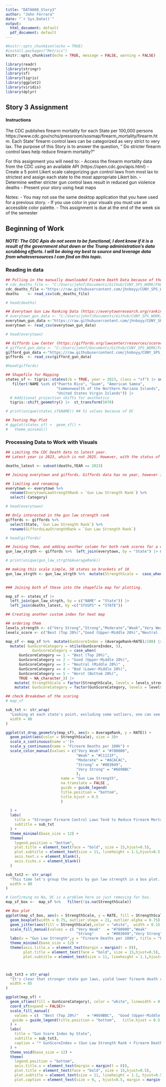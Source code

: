 ```yaml
---
title: "DATA608_Story3"
author: "John Ferrara"
date: "`r Sys.Date()`"
output:
  html_document: default
  pdf_document: default
---
```


```r
#knitr::opts_chunk$set(echo = TRUE)
#install.packages("Metrics")
knitr::opts_chunk$set(echo = TRUE, message = FALSE, warning = FALSE)

library(readr)
library(stringr)
library(sf)
library(tigris)
library(ggplot2)
library(viridis)
library(dplyr)


```

## Story 3 Assignment 

#### Instructions
The CDC publishes firearm mortality for each State per 100,000 persons https://www.cdc.gov/nchs/pressroom/sosmap/firearm_mortality/firearm.htm. Each State' firearm control laws can be categorized as very strict to very lax. The purpose of this Story is to answer the question, " Do stricter firearm control laws help reduce firearm mortality?"

For this assignment you will need to:
- Access the firearm mortality data from the CDC using an available API (https://open.cdc.gov/apis.html)
- Create a 5 point Likert scale categorizing gun control laws from most lax to strictest and assign each state to the most appropriate Likert bin.
- Determine wether stricter gun control laws result in reduced gun violence deaths
- Present your story using  heat maps

Notes:
- You may not use the same desktop application that you have used for a previous story.
- If you use color in your visuals you must use an accessible color palette. 
- This assignment is due at the end of the week six of the semester


## Beginning of Work 

##### NOTE: The CDC Apis do not seem to be functional, I dont know if it is a result of the government shut down or the Trump administration's data scrubbing efforts. I will be doing my best to source and leverage data from whateversources I can find on this topic.

### Reading in data

```r
## Pulling in the manually downloaded FireArm Death Data because of the WONDER API being down. (https://www.cdc.gov/nchs/state-stats/deaths/firearms.html#cdc_data_surveillance_section_1-mortality-rates)
# cdc_deaths_file <- "C:/Users/johnf/Documents/Github/CUNY_SPS_WORK/FALL2025/DATA608/Story3/cdc_gundeaths_state.csv"
cdc_deaths_file <-"https://raw.githubusercontent.com/jhnboyy/CUNY_SPS_WORK/refs/heads/main/FALL2025/DATA608/Story3/cdc_gundeaths_state.csv"
deaths    <- read_csv(cdc_deaths_file)

# head(deaths)

## Everytown Gun Law Ranking Data (https://everytownresearch.org/rankings/) 2025
# everytown_gun_data <- "C:/Users/johnf/Documents/Github/CUNY_SPS_WORK/FALL2025/DATA608/Story3/everytown_gun_law_rankings_by_category.csv"
everytown_gun_data <-"https://raw.githubusercontent.com/jhnboyy/CUNY_SPS_WORK/refs/heads/main/FALL2025/DATA608/Story3/everytown_gun_law_rankings_by_category.csv"
everytown <- read_csv(everytown_gun_data)

# head(everytown)

## Giffords Law Center (https://giffords.org/lawcenter/resources/scorecard/) 2025, its their latest scorecard?
# gifford_gun_data <- "C:/Users/johnf/Documents/Github/CUNY_SPS_WORK/FALL2025/DATA608/Story3/giffords_gun_laws_and_death_rates.csv"
gifford_gun_data <-"https://raw.githubusercontent.com/jhnboyy/CUNY_SPS_WORK/refs/heads/main/FALL2025/DATA608/Story3/giffords_gun_laws_and_death_rates.csv"
giffords  <- read_csv(gifford_gun_data)

#head(giffords)

## Shapefile for Mapping 
states_sf <- tigris::states(cb = TRUE, year = 2023, class = "sf") |> select(STUSPS, NAME, GEOID, geometry) |>
   filter(!NAME %in% c("Puerto Rico", "Guam", "American Samoa",
                       "Commonwealth of the Northern Mariana Islands",
                       "United States Virgin Islands")) |>
  # Additional projection shifts for aesthetics
  tigris::shift_geometry() |>  st_transform(5070)

# print(unique(states_sf$NAME)) ## 51 values because of DC

## Testing Map Plot 
# ggplot(states_sf) +  geom_sf() +
#   theme_minimal()

```


### Processing Data to Work with Visuals

``` r
## Limiting the CDC Death data to latest year.
## Latest year is 2023, which is not 2025. However, with the status of the CDC website and API, I dont believe there is additional data for 2025. However, after spot checking against the giffords data, this may be the data they used as well.

deaths_latest <- subset(deaths,YEAR == 2023)

## Joining everytown and giffords. Giffords data has no year, however it's their latest annual ranking, so its safe to assume its 2025.

## limiting and renaming 
everytown <- everytown %>%
  rename(EverytownLawStrengthRank = `Gun Law Strength Rank`) %>%
  select(-Category)

# head(everytown)

## Only interested in the gun law strength rank
giffords <- giffords %>%
  select(State, `Gun Law Strength Rank`) %>% 
  rename(GiffordsLawStrengthRank = `Gun Law Strength Rank`) 

# head(giffords)

## Joining them, and adding another column for both rank scores for a custom score. Points out of 100 
gun_law_strgth <- giffords %>%  left_join(everytown, by = "State") |> mutate(AverageRank = (GiffordsLawStrengthRank + EverytownLawStrengthRank) / 2)

# print(unique(gun_law_strgth$AverageRank))

## making this scale simple, 50 states so brackets of 10
gun_law_strgth <- gun_law_strgth %>%  mutate(StrengthScale =  case_when(AverageRank <= 10 ~ "Very Strong", AverageRank <= 20 ~ "Strong", 
                                                                        AverageRank <= 30 ~ "Moderate", AverageRank <= 40 ~ "Weak", TRUE ~ "Very Weak"))
``` 



```r
### Joining both of these into the shapefile map for plotting.

map_sf <- states_sf |>
  left_join(gun_law_strgth, by = c("NAME" = "State")) |>
  left_join(deaths_latest, by =c("STUSPS" = "STATE"))

## Creating another custom index for heat map 

## ordering them
levels_strength <- c("Very Strong","Strong","Moderate","Weak","Very Weak")
levels_score <- c("Best (Top 20%)","Good (Upper-Middle 20%)","Neutral (Middle 20%)","Bad (Lower-Middle 20%)", "Worst (Bottom 20%)")

map_sf <- map_sf %>%  mutate(GunScoreIndex = (AverageRank+RATE)/100) |>
  mutate( GunScoreCategory = ntile(GunScoreIndex, 5), 
            GunScoreCategory = case_when(
      GunScoreCategory == 1 ~ "Best (Top 20%)",
      GunScoreCategory == 2 ~ "Good (Upper-Middle 20%)",
      GunScoreCategory == 3 ~ "Neutral (Middle 20%)" ,
      GunScoreCategory == 4 ~ "Bad (Lower-Middle 20%)",
      GunScoreCategory == 5 ~ "Worst (Bottom 20%)",
      TRUE ~ NA_character_)) |> 
    mutate( StrengthScale = factor(StrengthScale, levels = levels_strength, ordered = TRUE)) |>
    mutate( GunScoreCategory = factor(GunScoreCategory, levels = levels_score, ordered = TRUE))

## check Breakdown of the scoring 
# map_sf

```









```r

sub_txt <- str_wrap(
  "Looking at each state's point, excluding some outliers, one can see the trend towards higher rates of firearm death as gun laws weaken.",
  width = 80
)

ggplot(st_drop_geometry(map_sf), aes(x = AverageRank, y = RATE)) +
  geom_point(aes(color = StrengthScale), size = 3)+
  scale_x_continuous(name ='')+
  scale_y_continuous(name = "Firearm Deaths per 100k") +
  scale_color_manual(values = c("Very Weak" = "#780000",
                                "Weak" = "#C1121F",
                                "Moderate" = "#ACACAC",
                                "Strong" = "#003049",
                                "Very Strong" = "#669BBC"
                                ),
                         name = "Gun Law Strength",
                         na.translate = FALSE ,
                         guide = guide_legend(
                         title.position = "bottom",   
                         title.hjust = 0.5
                         )
                     
  ) +
  labs(
    title = "Stronger Firearm Control Laws Tend to Reduce Firearm Mortality",
    subtitle = sub_txt
  ) +
  theme_minimal(base_size = 12) +
  theme(
    legend.position = "bottom",
    plot.title = element_text(face = "bold", size = 15,hjust=0.5),
    plot.subtitle = element_text(size = 11, lineheight = 1.1,hjust=0.5, margin = margin(b = 10)),
    axis.text.x = element_blank(),                         
    axis.ticks.x = element_blank() 
  )

```


``` r
sub_txt2 <- str_wrap(
  "This time let's group the points by gun law strength in a box plot. Now the differences in firearm death rate ranges are even clearer for each group.",
  width = 80
)

# Confirming no Na, DC is a problem here so just removing for box.
map_sf_box <-  map_sf %>%   filter(!is.na(StrengthScale))

## Box plot
ggplot(map_sf_box, aes(x = StrengthScale, y = RATE, fill = StrengthScale)) +
  geom_boxplot(width = 0.75, outlier.shape = 21, outlier.alpha = 0.75) +
  geom_jitter(aes(fill = StrengthScale),color = "white",  width = 0.15,  alpha = 0.8,  size = 3, shape = 21) +
  scale_fill_manual(values = c( "Very Weak"   = "#780000","Weak"        = "#C1121F","Moderate"    = "#ACACAC",
                                "Strong"      = "#003049","Very Strong" = "#669BBC"),  guide = "none",na.translate = FALSE ,) +
  labs(x = "Gun Law Strength",y = "Firearm Deaths per 100k", title = "Firearm Death Rates by Gun Law Strength Category", subtitle = sub_txt2) +
  theme_minimal(base_size = 12) +
  theme(axis.title.x = element_text(margin = margin(t = 8)),
        plot.title = element_text(face = "bold", size = 15,hjust=0.5),
        plot.subtitle = element_text(size = 11, lineheight = 1.1,hjust=0.5, margin = margin(b = 10)),)




```


```r
sub_txt3 = str_wrap(
  "It's clear that stronger state gun laws, yield lower firearm death rates on average. Let's put it all together. This map considers both metrics to calculate a Gun Score Index showing each state's standing.",
  width = 85
)

ggplot(map_sf) +
  geom_sf(aes(fill = GunScoreCategory), color = "white", linewidth = 0.75, hjust =0.5) +
  coord_sf(expand = FALSE)+
  scale_fill_manual(
    values = c(  "Best (Top 20%)"    = "#669BBC",  "Good (Upper-Middle 20%)"   = "#003049",  "Neutral (Middle 20%)" = "#ACACAC" ,"Bad (Lower-Middle 20%)" = "#C1121F", "Worst (Bottom 20%)" = "#780000" ),na.translate = FALSE, name = "Gun Score Index*",
   guide = guide_legend(title.position = "bottom",   title.hjust = 0.5, nrow = 2,)
  ) +
  labs(
    title = "Gun Score Index by State",
    subtitle = sub_txt3,
    caption = "* GunScoreIndex = (Gun Law Strength Rank + Firearm Death Rate)/100)"
  ) +
  theme_void(base_size = 12) +
  theme(
    legend.position = "bottom",
    axis.title.x = element_text(margin = margin(t = 8)),
    plot.title = element_text(face = "bold", size = 15,hjust=0.5),
    plot.subtitle = element_text(size = 11, lineheight = 1.1, hjust=0.5, margin = margin(t=10,b = 10)),
    plot.caption = element_text(size = 9, , hjust=0.5, margin = margin(t=10, b = 10)),)



```